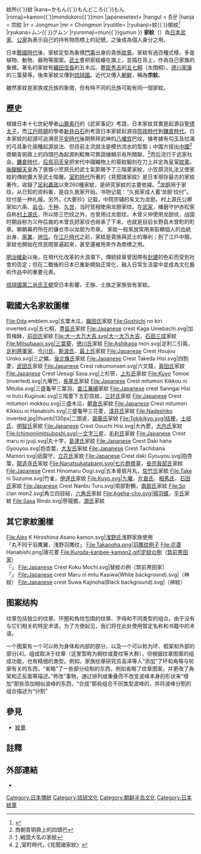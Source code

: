 {{globalize|time=2013-04-10}}
{{Infobox East Asian
|title=家紋
|img=Imperial Seal of Japan.svg
|imgwidth=200px
|caption=[[日本天皇|日本天皇]]的十六瓣菊花家紋
<!-- 日文 -->
|japanesetitle=
|kanji=家紋{{`}}紋所{{`}}紋
|kana=かもん{{`}}もんどころ{{`}}もん
|romaji=kamon{{`}}mondokoro{{`}}mon
|japanesetext=
<!-- 韓文 -->
|hangul     = 종문
|hanja      = 宗紋
|rr         = Jongmun
|mr         = Chongmun
<!-- 琉球語 -->
|ryutitle=
|ryuhanji=紋{{`}}御紋<ref>{{Cite web |url=http://ryukyu-lang.lib.u-ryukyu.ac.jp/srnh/details.php?ID=SN11694 |title=存档副本 |access-date=2012-06-10 |archive-date=2020-07-14 |archive-url=https://web.archive.org/web/20200714212949/http://ryukyu-lang.lib.u-ryukyu.ac.jp/srnh/details.php?ID=SN11694 |dead-url=no }}</ref>
|ryukana=ムン{{`}}グムン
|ryuromaji=mun{{`}}gumun
}}
'''家紋'''（{{jpn|j=家紋|hg=かもん|rm=Kamon|f=y}}）為[[日本|日本]][[武家|武家]]、[[公家_(日本)|公家]]為表示自己的持有物而標上的記號，之後成為個人身分之用。

日本[[戰國時代_(日本)|戰國時代]]後，家紋定型為象徵[[門第|門第]]出身的貴族[[紋章|紋章]]。家紋有過百種式樣，多是植物、動物、器物等圖案。[[武士|武士]]會把家紋繪在旗上，並插在背上，作為自己家族的象徵。著名的家紋有[[織田信長|織田信長]]的五木瓜、[[豐臣秀吉|豐臣秀吉]]的[[五七桐|五七桐]]（太閤桐）、[[德川家康|德川家康]]的三葉葵等。後來家紋又傳到[[琉球國|琉球國]]。近代又傳入[[朝鮮_(稱謂)|朝鮮]]，稱為'''宗紋'''。

雖然家紋是家族或氏族的象徵，但有時不同的氏族可能有同一個家紋。

==歷史==
根據日本十七世紀學者[[山鹿素行|山鹿素行]]的《武家事記》考證，日本家紋其實是起源自[[聖德太子|聖德太子]]，而[[江戶時期|江戶時期]]的學者[[新井白石|新井白石]]則考證日本家紋起源自[[院政時代|院政時代]]到[[鎌倉時代|鎌倉時代]]。日本家紋的起源可追溯至[[平安時代|平安時代]]後期祭拜武神的[[八幡宫|八幡宫]]巴纹，據考據有勾玉及拉滿的弓具象化兩種起源說法、但目前主流說法是模仿流水的型態；中國方提出[[中國|中國]]<ref>商朝青铜鼎上的四頭巴</ref>商朝青铜鼎上的四頭巴為起源則較無可靠證據顯示有所關聯，<ref>[http://www.harimaya.com/o_kamon1/buke_keizu/buke_km/buke_km4.html] {{Wayback|url=http://www.harimaya.com/o_kamon1/buke_keizu/buke_km/buke_km4.html |date=20111108014318 }},戦国大名の家紋</ref>而后流行于武家社会。[[鐮倉時代|鐮倉時代]]，[[后鳥羽天皇|后鳥羽天皇]]把宋代中國織物上的菊紋鍛刻在刀上并定為皇室[[紋章|紋章]]。[[後醍醐天皇|後醍醐天皇]]為了褒獎小笠原氏的武士氣節賜予了三階菱家紋，小笠原流礼法又使家紋的傳統擴大至武士階層。[[室町時代|室町時代]]所著的《見聞諸家紋》是日本現存最古的家紋著作，收錄了[[足利義政|足利義政]]以來260種家紋，是研究家紋的主要依據。<ref>[http://www2.harimaya.com/sengoku/syoke/index.html] {{Wayback|url=http://www2.harimaya.com/sengoku/syoke/index.html |date=20110903234953 }},室町時代，《見聞諸家紋》</ref>[[龙胆|龙胆]]用于家纹，从已知的资料看，是自久我家开始。书物记载：“久我家成人着‘龙胆’纹付”。纹付是一种礼服。另外，《大要抄》记载，中院宗辅的车文为龙胆。村上源氏公卿家如六条、[[岩仓|岩仓]]、[[千种|千种]]、[[久世|久世]]，当时竞相使用龙胆家纹。在[[武家|武家]]，播磨守护赤松家自称[[村上源氏|村上源氏]]，所以除三巴纹之外，也曾用过龙胆纹。木曾义仲使用龙胆纹，战国时期自称为义仲后裔的木曾氏把家纹也继承了下来，也就是目前长野县木曾町的町章。赖朝幕府所在的镰仓市以龙胆为市章。 
家紋一般來說常用來彰顯個人的血統出身、[[家業|家業]]、[[地位|地位]]。在[[江戶時代|江戶時代]]之前，家紋是貴族與武士的專利；到了江戶中期，家紋也開始在庶民間普遍起來，甚至還被用來作為商標之用。

[[明治維新|明治維新]]以後，在現代化改革的大浪潮下，傳統紋章曾因帶有[[封建|封建]]的色彩而受到社會的否定；但在二戰後的日本已重新開始正常化，融入日常生活當中並成為文化藝術作品中的重要元素。

[[琉球國|琉球國]][[第二尚氏王朝|第二尚氏王朝]]受日本影響，王族、士族之家族皆有家紋。

==戰國大名家紋圖樣 ==
<gallery>
File:Oda emblem.svg|五葉木瓜，[[織田氏|織田氏]]家紋
File:Goshichi no kiri inverted.svg|五七桐，[[豐臣氏|豊臣氏]]家紋
File:Japanese crest Kaga Umebachi.svg|加賀梅鉢，[[前田氏|前田氏]]家紋
File:大一大万大吉.svg|大一大万大吉，[[石田三成|石田三成]]家紋
File:Mitsubaaoi.svg|三葉葵，[[徳川氏|徳川氏]]家紋
File:Ashikaga mon.svg|足利二引兩，[[足利氏|足利將軍家]]、[[今川氏|今川氏]]、[[斯波氏|斯波氏]]、[[最上氏|最上氏]]家紋
File:Japanese Crest Houjou Uroko.svg|三之鱗，[[後北條氏|後北條氏]]家紋
File:Japanese Crest Takeda Hisi.svg|四割菱，[[武田氏|武田氏]]家紋
File:Japanese Crest rokumonsen.svg|六文錢，[[真田氏|真田氏]]家紋
File:Japanese Crest Uesugi Sasa.svg|上杉笹，[[上杉氏|上杉氏]]家紋
File:Kuyo Tomoe (inverted).svg|九曜巴，[[長尾氏|長尾氏]]家紋
File:Japanese Crest mitumori Kikkou ni Mituba.svg|三盛龜甲三葉羽，[[直江兼續|直江兼續]]家紋
File:Japanese crest Sanngai Hisi ni itutu Kuginuki.svg|三階菱下五釘拔紋，[[三好氏|三好氏]]家紋
File:Japanese Crest mitumori mokkou.svg|三盛木瓜，[[朝倉氏|朝倉氏]]家紋
File:Japanese Crest mitumori Kikkou ni Hanabishi.svg|三盛龜甲三花菱，[[淺井氏|淺井氏]]家紋
File:Nadeshiko inverted.jpg|thumb|130px|二頭波，[[齋藤道三|齋藤氏]]家紋
File:Tokikikyo.svg|桔梗，[[土岐氏|土岐氏]]、[[明智氏|明智氏]]家紋
File:Japanese Crest Oouchi Hisi.svg|大內菱，[[大内氏|大内氏]]家紋
File:Ichimonjimitsuboshi.svg|一文字三星，[[毛利氏|毛利氏]]家紋
File:Japanese Crest maru ni jyuji.svg|丸十字，[[島津氏|島津氏]]家紋
File:Japanese Crest Daki hana Gyouyou.svg|抱杏葉，[[大友氏|大友氏]]家紋
File:Japanese Crest Tachibana Mamori.svg|祇園守，[[立花氏|立花氏]]家紋
File:Japanese Crest daki Gyouyou.svg|抱杏葉，[[龍造寺氏|龍造寺氏]]家紋
File:Nanatsukatabami.svg|七片酢漿草，[[長宗我部氏|長宗我部氏]]家紋
File:Japanese Crest Hinomaru Oogi.svg|五本骨扇月丸，[[佐竹氏|佐竹氏]]家紋
File:Take ni Suzume.svg|竹雀，[[伊達氏|伊達氏]]家紋
File:Kuyo.svg|九曜，[[片倉氏|片倉氏]]、[[相馬氏|相馬氏]]、[[石田氏|石田氏]]家紋
File:Japanese Crest Nanbu Turu.svg|南部對鶴，[[南部氏|南部氏]]家紋
File:So clan mon2.svg|角立四目結，[[佐佐木氏|六角氏]]家紋
File:Ageha-cho.svg|揚羽蝶，[[平氏|平氏]]家紋
File:Sasa Rindo.svg|笹龍膽，[[源氏|源氏]]家紋

</gallery>

== 其它家紋圖樣 ==
<gallery>
File:Alex K Hiroshima Asano kamon.svg|[[浅野氏|浅野氏]]浅野家族使用<br />「丸不同于羽鹰翼，浅野羽鹰纹」
File:Takanoha.png|羽鹰纹例子
File:花菱 Hanabishi.png|唐花菱
File:Kuroda-kanbee-kamon2.gif|定紋の例（[[黒田氏|筑前黒田家]]）<br />「{{ruby|黒田藤巴|くろだふじともえ}}」
File:Japanese Crest Koku Mochi.svg|替紋の例（筑前黒田家）<br />「{{ruby|黒餅|こくもち}}」
File:Japanese crest Maru ni mitu Kasiwa(White background).svg|{{ruby|[[三つ柏|丸に三つ柏]]|まるにみつかしわ}}（神紋）
File:Japanese crest Suwa Kajinoha(Black background).svg|{{ruby|上諏訪梶の葉|かみすわかじのは}}（神紋）
</gallery>

== 图案结构 ==
纹章包括独立的纹章、环圈和角纹包围的纹章、字母和不同类型的组合。由于没有与它们相关的特定术语，为了方便起见，我们将在此处使用暂定名称和书籍中的术语。

一个图案有一个可以称为身体和内部的部分，以及一个可以称为环、框架和外部的部分[4]。组成取决于纹章（这里暂称为桐纹或菱纹等大群），但根据纹章图案的组成功能，也有精细的类型。例如，家族纹章研究员高泽等人“添加”了环和角等与轮廓有关的东西，“省略”了一些部分绘制的东西，例如省略了纹章图案，并更改了角架和正反面等描述。”修改”事物，通过排列或重叠而不改变波峰本身的形状来“增加”那些添加相似波峰的东西，“合成”那些组合不同类型波峰的，并将波峰分割的组合描述为“分割”{{sfn|新人物往来社|1999|p={{要ページ番号|date=2018年5月}}}}

== 參見 ==
{{commonscat|Family crest of Japan}}
* [[紋章|紋章]]

== 註釋 ==
{{reflist}}

== 外部連結 ==
* [https://web.archive.org/web/20100616190022/http://www.okinawajoho.net/pc/culture/kamon/index.html {{lang|ja|沖縄の家紋}}]

[[Category:日本傳統|Category:日本傳統]]
[[Category:琉球文化|Category:琉球文化]]
[[Category:朝鲜半岛文化|Category:朝鲜半岛文化]]
[[Category:日本紋章|Category:日本紋章]]